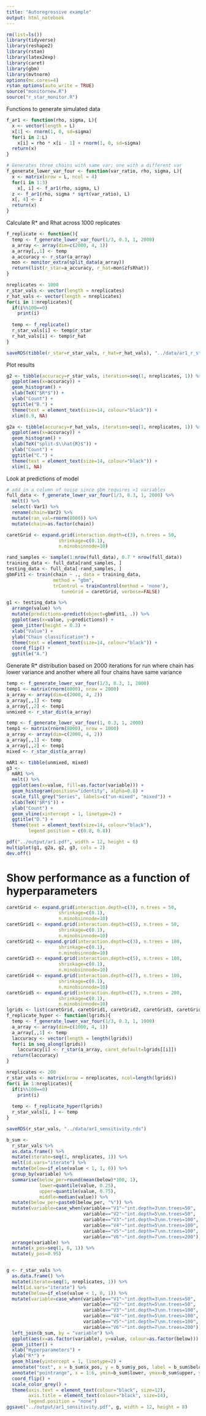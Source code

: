 ```yaml
---
title: "Autoregressive example"
output: html_notebook
---
```


```r
rm(list=ls())
library(tidyverse)
library(reshape2)
library(rstan)
library(latex2exp)
library(caret)
library(gbm)
library(mvtnorm)
options(mc.cores=4)
rstan_options(auto_write = TRUE)
source("monitornew.R")
source("r_star_monitor.R")
```

Functions to generate simulated data
```r
f_ar1 <- function(rho, sigma, L){
  x <- vector(length = L)
  x[1] <- rnorm(1, 0, sd=sigma)
  for(i in 2:L)
    x[i] = rho * x[i - 1] + rnorm(1, 0, sd=sigma)
  return(x)
}

# Generates three chains with same var; one with a different var
f_generate_lower_var_four <- function(var_ratio, rho, sigma, L){
  x <- matrix(nrow = L, ncol = 4)
  for(i in 1:3)
    x[, i] <- f_ar1(rho, sigma, L)
  z <- f_ar1(rho, sigma * sqrt(var_ratio), L)
  x[, 4] <- z
  return(x)
}
```

Calculate R* and Rhat across 1000 replicates
```r
f_replicate <- function(){
  temp <- f_generate_lower_var_four(1/3, 0.3, 1, 2000)
  a_array <- array(dim=c(2000, 4, 1))
  a_array[,,1] <- temp
  a_accuracy <- r_star(a_array)
  mon <- monitor_extra(split_data(a_array))
  return(list(r_star=a_accuracy, r_hat=mon$zfsRhat))
}

nreplicates <- 1000
r_star_vals <- vector(length = nreplicates)
r_hat_vals <- vector(length = nreplicates)
for(i in 1:nreplicates){
  if(i%%100==0)
    print(i)
  
  temp <- f_replicate()
  r_star_vals[i] <- temp$r_star
  r_hat_vals[i] <- temp$r_hat
}

saveRDS(tibble(r_star=r_star_vals, r_hat=r_hat_vals), "../data/ar1_r_star_hat.rds")
```

Plot results
```r
g2 <- tibble(accuracy=r_star_vals, iteration=seq(1, nreplicates, 1)) %>% 
  ggplot(aes(x=accuracy)) +
  geom_histogram() +
  xlab(TeX("$R*$")) +
  ylab("Count") +
  ggtitle("B.") +
  theme(text = element_text(size=14, colour="black")) +
  xlim(0.9, NA)

g2a <- tibble(accuracy=r_hat_vals, iteration=seq(1, nreplicates, 1)) %>% 
  ggplot(aes(x=accuracy)) +
  geom_histogram() +
  xlab(TeX("split-$\\hat{R}$")) +
  ylab("Count") +
  ggtitle("C.") +
  theme(text = element_text(size=14, colour="black")) +
  xlim(1, NA)
```

Look at predictions of model
```r
# add in a column of noise since gbm requires >1 variables
full_data <- f_generate_lower_var_four(1/3, 0.3, 1, 2000) %>% 
  melt() %>% 
  select(-Var1) %>% 
  rename(chain=Var2) %>% 
  mutate(ran_val=rnorm(8000)) %>% 
  mutate(chain=as.factor(chain))

caretGrid <- expand.grid(interaction.depth=c(3), n.trees = 50,
                   shrinkage=c(0.1),
                   n.minobsinnode=10)

rand_samples <- sample(1:nrow(full_data), 0.7 * nrow(full_data))
training_data <- full_data[rand_samples, ]
testing_data <- full_data[-rand_samples, ]
gbmFit1 <- train(chain ~ ., data = training_data, 
                 method = "gbm",
                 trControl = trainControl(method = 'none'), 
                    tuneGrid = caretGrid, verbose=FALSE)

g1 <- testing_data %>% 
  arrange(value) %>% 
  mutate(predictions=predict(object=gbmFit1, .)) %>% 
  ggplot(aes(x=value, y=predictions)) +
  geom_jitter(height = 0.3) +
  xlab("Value") +
  ylab("Chain classification") +
  theme(text = element_text(size=14, colour="black")) +
  coord_flip() +
  ggtitle("A.")
```


Generate R* distribution based on 2000 iterations for run where chain has lower variance and another where all four chains have same variance
```r
temp <- f_generate_lower_var_four(1/3, 0.3, 1, 2000) 
temp1 <- matrix(rnorm(8000), nrow = 2000)
a_array <- array(dim=c(2000, 4, 2))
a_array[,,1] <- temp
a_array[,,2] <- temp1
unmixed <- r_star_dist(a_array)

temp <- f_generate_lower_var_four(1, 0.3, 1, 2000)
temp1 <- matrix(rnorm(8000), nrow = 1000)
a_array <- array(dim=c(2000, 4, 2))
a_array[,,1] <- temp
a_array[,,2] <- temp1
mixed <- r_star_dist(a_array)

mAR1 <- tibble(unmixed, mixed)
g3 <- 
  mAR1 %>% 
  melt() %>% 
  ggplot(aes(x=value, fill=as.factor(variable))) +
  geom_histogram(position="identity", alpha=0.8) +
  scale_fill_grey("Series", labels=c("un-mixed", "mixed")) +
  xlab(TeX("$R*$")) +
  ylab("Count") +
  geom_vline(xintercept = 1, linetype=2) +
  ggtitle("D.") +
  theme(text = element_text(size=14, colour="black"),
        legend.position = c(0.8, 0.8))

pdf("../output/ar1.pdf", width = 12, height = 6)
multiplot(g1, g2a, g2, g3, cols = 2)
dev.off()
```

# Show performance as a function of hyperparameters
```r
caretGrid <- expand.grid(interaction.depth=c(3), n.trees = 50,
                   shrinkage=c(0.1),
                   n.minobsinnode=10)
caretGrid1 <- expand.grid(interaction.depth=c(5), n.trees = 50,
                   shrinkage=c(0.1),
                   n.minobsinnode=10)
caretGrid2 <- expand.grid(interaction.depth=c(3), n.trees = 100,
                   shrinkage=c(0.1),
                   n.minobsinnode=10)
caretGrid3 <- expand.grid(interaction.depth=c(5), n.trees = 100,
                   shrinkage=c(0.1),
                   n.minobsinnode=10)
caretGrid4 <- expand.grid(interaction.depth=c(7), n.trees = 100,
                   shrinkage=c(0.1),
                   n.minobsinnode=10)
caretGrid5 <- expand.grid(interaction.depth=c(7), n.trees = 200,
                   shrinkage=c(0.1),
                   n.minobsinnode=10)
lgrids <- list(caretGrid, caretGrid1, caretGrid2, caretGrid3, caretGrid4, caretGrid5)
f_replicate_hyper <- function(lgrids){
  temp <- f_generate_lower_var_four(1/3, 0.3, 1, 1000)
  a_array <- array(dim=c(1000, 4, 1))
  a_array[,,1] <- temp
  laccuracy <- vector(length = length(lgrids))
  for(i in seq_along(lgrids))
    laccuracy[i] <- r_star(a_array, caret_default=lgrids[[i]])
  return(laccuracy)
}

nreplicates <- 200
r_star_vals <- matrix(nrow = nreplicates, ncol=length(lgrids))
for(i in 1:nreplicates){
  if(i%%100==0)
    print(i)
  
  temp <- f_replicate_hyper(lgrids)
  r_star_vals[i, ] <- temp
}

saveRDS(r_star_vals, "../data/ar1_sensitivity.rds")

b_sum <-
  r_star_vals %>% 
  as.data.frame() %>% 
  mutate(iterate=seq(1, nreplicates, 1)) %>%
  melt(id.vars="iterate") %>% 
  mutate(below=if_else(value < 1, 1, 0)) %>% 
  group_by(variable) %>% 
  summarise(below_per=round(mean(below)*100, 1),
            lower=quantile(value, 0.25),
            upper=quantile(value, 0.75),
            middle=median(value)) %>%
  mutate(below_per=paste0(below_per, "%")) %>% 
  mutate(variable=case_when(variable=="V1"~"int.depth=3\nn.trees=50",
                            variable=="V2"~"int.depth=5\nn.trees=50",
                            variable=="V3"~"int.depth=3\nn.trees=100",
                            variable=="V4"~"int.depth=5\nn.trees=100",
                            variable=="V5"~"int.depth=7\nn.trees=100",
                            variable=="V6"~"int.depth=7\nn.trees=200")) %>% 
  arrange(variable) %>% 
  mutate(x_pos=seq(1, 6, 1)) %>% 
  mutate(y_pos=0.95)


g <- r_star_vals %>% 
  as.data.frame() %>% 
  mutate(iterate=seq(1, nreplicates, 1)) %>% 
  melt(id.vars="iterate") %>% 
  mutate(below=if_else(value < 1, 0, 1)) %>% 
  mutate(variable=case_when(variable=="V1"~"int.depth=3\nn.trees=50",
                            variable=="V2"~"int.depth=5\nn.trees=50",
                            variable=="V3"~"int.depth=3\nn.trees=100",
                            variable=="V4"~"int.depth=5\nn.trees=100",
                            variable=="V5"~"int.depth=7\nn.trees=100",
                            variable=="V6"~"int.depth=7\nn.trees=200")) %>% 
  left_join(b_sum, by = "variable") %>%
  ggplot(aes(x=as.factor(variable), y=value, colour=as.factor(below))) +
  geom_jitter() +
  xlab("Hyperparameters") +
  ylab("R*") +
  geom_hline(yintercept = 1, linetype=2) +
  annotate("text", x = b_sum$x_pos, y = b_sum$y_pos, label = b_sum$below_per, size=5) +
  annotate("pointrange", x = 1:6, ymin=b_sum$lower, ymax=b_sum$upper, y = b_sum$middle, colour="black", size=1) +
  coord_flip() +
  scale_color_grey() +
  theme(axis.text = element_text(colour="black", size=12),
        axis.title = element_text(colour="black", size=14),
        legend.position = "none")
ggsave("../output/ar1_sensitivity.pdf", g, width = 12, height = 8)
```

